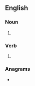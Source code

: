 ==English==

===Noun===
{{head|en|noun form}}

# {{plural of|en|cooper}}

===Verb===
{{head|en|verb form}}

# {{en-third-person singular of|cooper}}

===Anagrams===
* {{anagrams|en|a=ceooprs|scooper}}